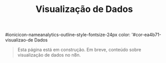 ﻿---
title: Visualização de Dados
sidebar_position: 6
description: Página em construção.
---

#ionicicon-nameanalytics-outline-style-fontsize-24px color: '#cor-ea4b71-visualizao-de Dados

> Esta página está em construção. Em breve, conteúdo sobre visualização de dados no n8n.


